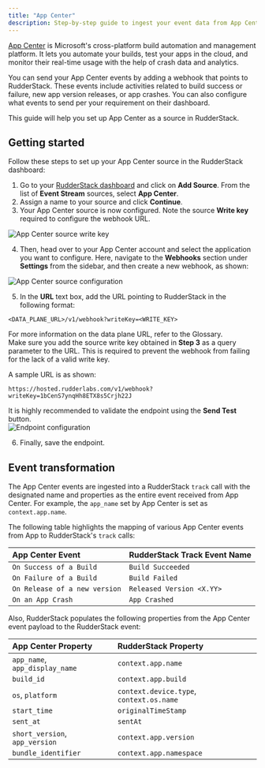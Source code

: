 ```yaml
---
title: "App Center"
description: Step-by-step guide to ingest your event data from App Center into RudderStack.
---
```


[App Center](https://appcenter.ms/) is Microsoft's cross-platform build automation and management platform. It lets you automate your builds, test your apps in the cloud, and monitor their real-time usage with the help of crash data and analytics.

You can send your App Center events by adding a webhook that points to RudderStack. These events include activities related to build success or failure, new app version releases, or app crashes. You can also configure what events to send per your requirement on their dashboard.

This guide will help you set up App Center as a source in RudderStack.

## Getting started

Follow these steps to set up your App Center source in the RudderStack dashboard:

1. Go to your [RudderStack dashboard](https://app.rudderstack.com/) and click on **Add Source**. From the list of **Event Stream** sources, select **App Center**.
2. Assign a name to your source and click **Continue**.
3. Your App Center source is now configured. Note the source **Write key** required to configure the webhook URL.

<img src="../../assets/event-stream-sources/appcenter-write-key.png" alt="App Center source write key" />

4. Then, head over to your App Center account and select the application you want to configure. Here, navigate to the **Webhooks** section under **Settings** from the sidebar, and then create a new webhook, as shown:

<img src="../../assets/event-stream-sources/appcenter-2.png" alt="App Center source configuration" />

5. In the **URL** text box, add the URL pointing to RudderStack in the following format: 

```
<DATA_PLANE_URL>/v1/webhook?writeKey=<WRITE_KEY>
```

<div class="infoBlock">
For more information on the data plane URL, refer to the <Link to="/resources/glossary/#data-plane-url">Glossary</Link>.
</div>

<div class="warningBlock">
Make sure you add the source write key obtained in <strong>Step 3</strong> as a query parameter to the URL. This is required to prevent the webhook from failing for the lack of a valid write key. 
</div>

A sample URL is as shown:

```http
https://hosted.rudderlabs.com/v1/webhook?writeKey=1bCenS7ynqHh8ETX8s5Crjh22J
```

<div class="infoBlock">
It is highly recommended to validate the endpoint using the <strong>Send Test</strong> button.
</div>

<img src="../../assets/event-stream-sources/appcenter-3.png" alt="Endpoint configuration" />

6. Finally, save the endpoint.

## Event transformation

The App Center events are ingested into a RudderStack `track` call with the designated name and properties as the entire event received from App Center. For example, the `app_name` set by App Center is set as `context.app.name`.

The following table highlights the mapping of various App Center events from App to RudderStack's `track` calls:

| App Center Event              | RudderStack Track Event Name |
| :---------------------------- | :--------------------------- |
| `On Success of a Build`       | `Build Succeeded`            |
| `On Failure of a Build`       | `Build Failed`               |
| `On Release of a new version` | `Released Version <X.YY>`    |
| `On an App Crash`             | `App Crashed`                |

Also, RudderStack populates the following properties from the App Center event payload to the RudderStack event:

| App Center Property            | RudderStack Property                     |
| :----------------------------- | :--------------------------------------- |
| `app_name`, `app_display_name` | `context.app.name`                       |
| `build_id`                     | `context.app.build`                      |
| `os`, `platform`               | `context.device.type`, `context.os.name` |
| `start_time`                   | `originalTimeStamp`                      |
| `sent_at`                      | `sentAt`                                 |
| `short_version`, `app_version` | `context.app.version`                    |
| `bundle_identifier`            | `context.app.namespace`                  |